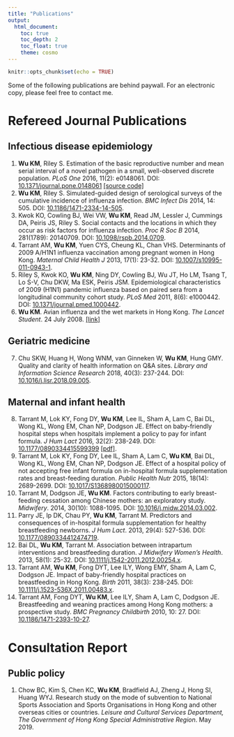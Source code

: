 ```yaml
---
title: "Publications"
output: 
  html_document:
    toc: true
    toc_depth: 2
    toc_float: true
    theme: cosmo
---
```


```r
knitr::opts_chunk$set(echo = TRUE)
```
Some of the following publications are behind paywall. For an electronic copy, please feel free to contact me.

# Refereed Journal Publications
## Infectious disease epidemiology
(1)	**Wu KM**, Riley S. Estimation of the basic reproductive number and mean serial interval of a novel pathogen in a small, well-observed discrete population. *PLoS One* 2016, 11(2): e0148061. DOI: [10.1371/journal.pone.0148061](https://doi.org/10.1371/journal.pone.0148061) [[source code]](https://github.com/kendrawu/EpiInference)
(2)	**Wu KM**, Riley S. Simulated-guided design of serological surveys of the cumulative incidence of influenza infection. *BMC Infect Dis* 2014, 14: 505. DOI: [10.1186/1471-2334-14-505](https://doi.org/10.1186/1471-2334-14-505).
(3)	Kwok KO, Cowling BJ, Wei VW, **Wu KM**, Read JM, Lessler J, Cummings DA, Peiris JS, Riley S. Social contacts and the locations in which they occur as risk factors for influenza infection. *Proc R Soc B* 2014, 281(1789): 20140709. DOI: [10.1098/rspb.2014.0709](https://royalsocietypublishing.org/doi/full/10.1098/rspb.2014.0709).
(4) Tarrant AM, **Wu KM**, Yuen CYS, Cheung KL, Chan VHS. Determinants of 2009 A/H1N1 influenza vaccination among pregnant women in Hong Kong. *Maternal Child Health J* 2013, 17(1): 23-32. DOI: [10.1007/s10995-011-0943-1](https://www.ncbi.nlm.nih.gov/pmc/articles/PMC3560965/).
(5)	Riley S, Kwok KO, **Wu KM**, Ning DY, Cowling BJ, Wu JT, Ho LM, Tsang T, Lo S-V, Chu DKW, Ma ESK, Peiris JSM. Epidemiological characteristics of 2009 (H1N1) pandemic influenza based on paired sera from a longitudinal community cohort study. *PLoS Med* 2011, 8(6): e1000442. DOI: [10.1371/journal.pmed.1000442](https://doi.org/10.1371/journal.pmed.1000442).
(6)	**Wu KM**. Avian influenza and the wet markets in Hong Kong. *The Lancet Student*. 24 July 2008. [[link]](http://www.thelancetstudent.com/2008/07/24/avian-influenza-and-the-wet-markets-in-hong-kong/)

## Geriatric medicine
(7) Chu SKW, Huang H, Wong WNM, van Ginneken W, **Wu KM**, Hung GMY. Quality and clarity of health information on Q&A sites. *Library and Information Science Research* 2018, 40(3): 237-244. DOI:  [10.1016/j.lisr.2018.09.005](https://doi.org/10.1016/j.lisr.2018.09.005).

## Maternal and infant health
(8)	Tarrant M, Lok KY, Fong DY, **Wu KM**, Lee IL, Sham A, Lam C, Bai DL, Wong KL, Wong EM, Chan NP, Dodgson JE. Effect on baby-friendly hospital steps when hospitals implement a policy to pay for infant formula. *J Hum Lact* 2016, 32(2): 238-249. DOI: [10.1177/0890334415599399](https://doi.org/10.1177/0890334415599399) [[pdf]]().
(9)	Tarrant M, Lok KY, Fong DY, Lee IL, Sham A, Lam C, **Wu KM**, Bai DL, Wong KL, Wong EM, Chan NP, Dodgson JE. Effect of a hospital policy of not accepting free infant formula on in-hospital formula supplementation rates and breast-feeding duration. *Public Health Nutr* 2015, 18(14): 2689-2699. DOI: [10.1017/S1368980015000117](https://doi.org/10.1017/S1368980015000117).
(10) Tarrant M, Dodgson JE, **Wu KM**. Factors contributing to early breast-feeding cessation among Chinese mothers: an exploratory study. *Midwifery*. 2014, 30(10): 1088-1095. DOI:  [10.1016/j.midw.2014.03.002](https://doi.org/10.1016/j.midw.2014.03.002).
(11) Parry JE, Ip DK, Chau PY, **Wu KM**, Tarrant M. Predictors and consequences of in-hospital formula supplementation for healthy breastfeeding newborns. *J Hum Lact*. 2013, 29(4): 527-536. DOI:  [10.1177/0890334412474719](https://doi.org/10.1177/0890334412474719).
(12) Bai DL, **Wu KM**, Tarrant M. Association between intrapartum interventions and breastfeeding duration. *J Midwifery Women's Health*. 2013, 58(1): 25-32. DOI:  [10.1111/j.1542-2011.2012.00254.x](https://doi.org/10.1111/j.1542-2011.2012.00254.x).
(13) Tarrant AM, **Wu KM**, Fong DYT, Lee ILY, Wong EMY, Sham A, Lam C, Dodgson JE. Impact of baby-friendly hospital practices on breastfeeding in Hong Kong. *Birth* 2011, 38(3): 238-245. DOI:  [10.1111/j.1523-536X.2011.00483.x](https://doi.org/10.1111/j.1523-536X.2011.00483.x).
(14) Tarrant AM, Fong DYT, **Wu KM**, Lee ILY, Sham A, Lam C, Dodgson JE. Breastfeeding and weaning practices among Hong Kong mothers: a prospective study. *BMC Pregnancy Childbirth* 2010, 10: 27. DOI:  [10.1186/1471-2393-10-27](https://doi.org/10.1186/1471-2393-10-27).

# Consultation Report
## Public policy
(1) Chow BC, Kim S, Chen KC, **Wu KM**, Bradfield AJ, Zheng J, Hong SI, Huang WYJ. Research study on the mode of subvention to National Sports Association and Sports Organisations in Hong Kong and other overseas cities or countries. *Leisure and Cultural Services Department, The Government of Hong Kong Special Administrative Region*. May 2019.